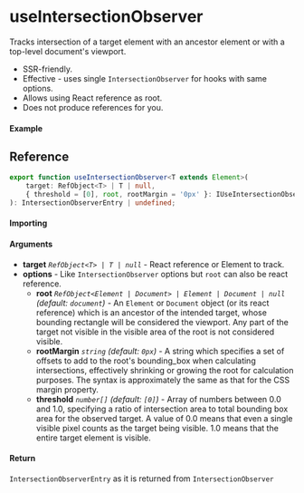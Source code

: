 
<Meta title="Sensor/useIntersectionObserver" component={Example} />

# useIntersectionObserver

Tracks intersection of a target element with an ancestor element or with a top-level document's
viewport.

- SSR-friendly.
- Effective - uses single `IntersectionObserver` for hooks with same options.
- Allows using React reference as root.
- Does not produce references for you.

#### Example

<Canvas>
	<Story story={Example} inline />
</Canvas>

## Reference

```ts
export function useIntersectionObserver<T extends Element>(
	target: RefObject<T> | T | null,
	{ threshold = [0], root, rootMargin = '0px' }: IUseIntersectionObserverOptions = {}
): IntersectionObserverEntry | undefined;
```

#### Importing

<ImportPath />

#### Arguments

- **target** _`RefObject<T> | T | null`_ - React reference or Element to track.
- **options** - Like `IntersectionObserver` options but `root` can also be react reference.
  - **root** _`RefObject<Element | Document> | Element | Document | null`_ _(default: `document`)_ -
    An `Element` or `Document` object (or its react reference) which is an ancestor of the intended
    target, whose bounding rectangle will be considered the viewport. Any part of the target not
    visible in the visible area of the root is not considered visible.
  - **rootMargin** _`string`_ _(default: `0px`)_ - A string which specifies a set of offsets to add
    to the root's bounding_box when calculating intersections, effectively shrinking or growing the
    root for calculation purposes. The syntax is approximately the same as that for the CSS margin
    property.
  - **threshold** _`number[]`_ _(default: `[0]`)_ - Array of numbers between 0.0 and 1.0, specifying
    a ratio of intersection area to total bounding box area for the observed target. A value of 0.0
    means that even a single visible pixel counts as the target being visible. 1.0 means that the
    entire target element is visible.

#### Return

`IntersectionObserverEntry` as it is returned from `IntersectionObserver`
